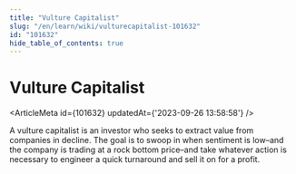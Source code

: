 ```yaml
---
title: "Vulture Capitalist"
slug: "/en/learn/wiki/vulturecapitalist-101632"
id: "101632"
hide_table_of_contents: true
---
```



# Vulture Capitalist

<ArticleMeta id={101632} updatedAt={'2023-09-26 13:58:58'} />
<div className='border-solid border-b border-t-0 my-4 border-[var(--ifm-color-gray-300)]' />

A vulture capitalist is an investor who seeks to extract value from companies in decline. The goal is to swoop in when sentiment is low–and the company is trading at a rock bottom price–and take whatever action is necessary to engineer a quick turnaround and sell it on for a profit.
